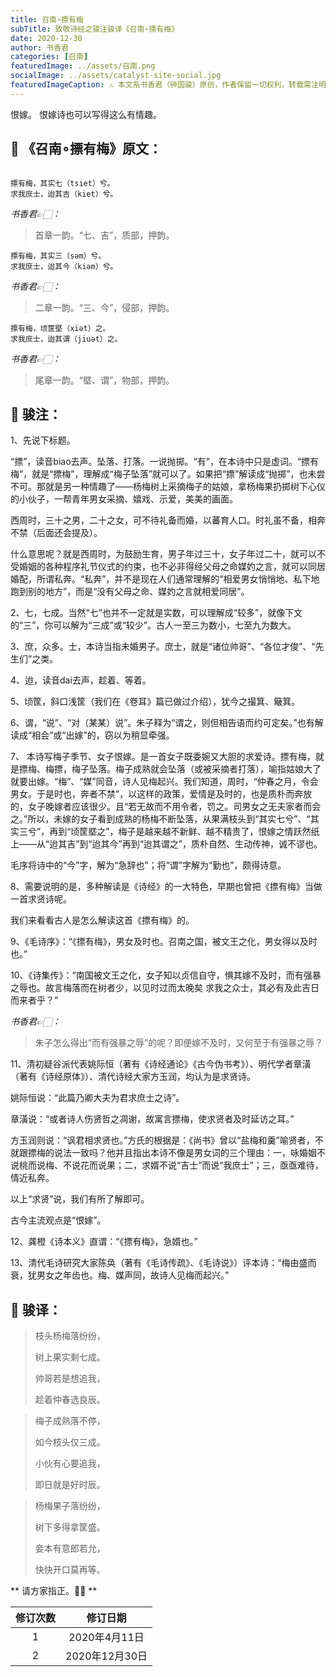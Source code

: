 ```yaml
---
title: 召南∘摽有梅
subTitle: 致敬诗经之骏注骏译《召南∘摽有梅》 
date: 2020-12-30 
author: 书香君
categories: [召南]
featuredImage: ../assets/召南.png
socialImage: ../assets/catalyst-site-social.jpg
featuredImageCaption: ⚠️️ 本文系书香君（钟国骏）原创，作者保留一切权利，转载需注明出处。
---
```


恨嫁。
恨嫁诗也可以写得这么有情趣。

## 🌼 《召南∘摽有梅》原文：
```

摽有梅，其实七（tsiet）兮。
求我庶士，迨其吉（kiet）兮。

```
*书香君👉🏻：* 

> 首章一韵。“七、吉”，质部，押韵。

```
摽有梅，其实三（səm）兮。
求我庶士，迨其今（kiəm）兮。

```
*书香君👉🏻：* 

> 二章一韵。“三、今”，侵部，押韵。

```
摽有梅，顷筐塈（xiət）之。
求我庶士，迨其谓（jiuət）之。

```
*书香君👉🏻：* 

> 尾章一韵。“塈、谓”，物部，押韵。

## 🍁️ 骏注：

1、先说下标题。

“摽”，读音biao去声。坠落、打落。一说抛掷。“有”，在本诗中只是虚词。“摽有梅”，就是“摽梅”，理解成“梅子坠落”就可以了。如果把“摽”解读成“抛掷”，也未尝不可。那就是另一种情趣了——杨梅树上采摘梅子的姑娘，拿杨梅果扔掷树下心仪的小伙子，一帮青年男女采摘、嬉戏、示爱，美美的画面。

西周时，三十之男，二十之女，可不待礼备而婚，以蕃育人口。时礼虽不备，相奔不禁（后面还会提及）。

什么意思呢？就是西周时，为鼓励生育，男子年过三十，女子年过二十，就可以不受婚姻的各种程序礼节仪式的约束，也不必非得经父母之命媒妁之言，就可以同居婚配，所谓私奔。“私奔”，并不是现在人们通常理解的“相爱男女悄悄地、私下地跑到别的地方”，而是“没有父母之命、媒妁之言就相爱同居”。

2、七，七成。当然“七”也并不一定就是实数，可以理解成“较多”，就像下文的“三”，你可以解为“三成”或“较少”。古人一至三为数小，七至九为数大。

3、庶，众多。士，本诗当指未婚男子。庶士，就是“诸位帅哥”、“各位才俊”、“先生们”之类。

4、迨，读音dai去声，趁着、等着。

5、顷筐，斜口浅筐（我们在《卷耳》篇已做过介绍），犹今之撮箕、簸箕。

6、谓，“说”、“对（某某）说”。朱子释为“谓之，则但相告语而约可定矣。”也有解读成“相会”或“出嫁”的，窃以为稍显牵强。

7、 本诗写梅子季节、女子恨嫁。是一首女子既委婉又大胆的求爱诗。摽有梅，就是摽梅、梅摽，梅子坠落。梅子成熟就会坠落（或被采摘者打落），喻指姑娘大了就要出嫁。“梅”、“媒”同音，诗人见梅起兴。我们知道，周时，“仲春之月，令会男女。于是时也，奔者不禁”，以这样的政策，爱情是及时的，也是质朴而奔放的，女子晚嫁者应该很少。且“若无故而不用令者，罚之。司男女之无夫家者而会之。”所以，未嫁的女子看到成熟的杨梅不断坠落，从果满枝头到“其实七兮”、“其实三兮”，再到“顷筐塈之”，梅子是越来越不新鲜、越不精贵了，恨嫁之情跃然纸上——从“迨其吉”到“迨其今”再到“迨其谓之”，质朴自然、生动传神，诚不谬也。

毛序将诗中的“今”字，解为“急辞也”；将“谓”字解为“勤也”，颇得诗意。

8、需要说明的是，多种解读是《诗经》的一大特色，早期也曾把《摽有梅》当做一首求贤诗呢。

我们来看看古人是怎么解读这首《摽有梅》的。

9、《毛诗序》：“《摽有梅》，男女及时也。召南之国，被文王之化，男女得以及时也。”

10、《诗集传》：“南国被文王之化，女子知以贞信自守，惧其嫁不及时，而有强暴之辱也。故言梅落而在树者少，以见时过而太晚矣 求我之众士，其必有及此吉日而来者乎？”

*书香君👉🏻：* 

> 朱子怎么得出“而有强暴之辱”的呢？即便嫁不及时，又何至于有强暴之辱？

11、清初疑谷派代表姚际恒（著有《诗经通论》《古今伪书考》）、明代学者章潢（著有《诗经原体》）、清代诗经大家方玉润，均认为是求贤诗。

姚际恒说：“此篇乃卿大夫为君求庶士之诗”。

章潢说：“或者诗人伤贤哲之凋谢，故寓言摽梅，使求贤者及时延访之耳。”

方玉润则说：“讽君相求贤也。”方氏的根据是：《尚书》曾以“盐梅和羹”喻贤者，不就跟摽梅的说法一致吗？他并且指出本诗不像是男女词的三个理由：一，咏婚姻不说桃而说梅、不说花而说果；二，求婿不说“吉士”而说“我庶士”；三，亟亟难待，情近私奔。

以上“求贤”说，我们有所了解即可。

古今主流观点是“恨嫁”。

12、龚橙《诗本义》直谓：“《摽有梅》，急婿也。”

13、清代毛诗研究大家陈奂（著有《毛诗传疏》、《毛诗说》）评本诗：“梅由盛而衰，犹男女之年齿也。梅、媒声同，故诗人见梅而起兴。”

## 🍁️ 骏译：

> 枝头杨梅落纷纷，
> 
> 树上果实剩七成。
> 
> 帅哥若是想追我，
> 
> 趁着仲春选良辰。

> 梅子成熟落不停，
> 
> 如今枝头仅三成。
> 
> 小伙有心要追我，
> 
> 即日就是好时辰。

> 杨梅果子落纷纷，
> 
> 树下多得拿筐盛。
> 
> 妾本有意郎若允，
> 
> 快快开口莫再等。

** 请方家指正。🙏🏻 **

| 修订次数      | 修订日期 | 
|   :----: |    :----:   | 
| 1    | 2020年4月11日       | 
| 2    | 2020年12月30日       | 
